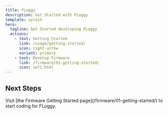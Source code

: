 ```yaml
---
title: FLoggy
description: Get Started with FLoggy
template: splash
hero:
  tagline: Get Started developing FLoggy
  actions:
    - text: Getting Started
      link: /usage/getting-started/
      icon: right-arrow
      variant: primary
    - text: Develop Firmware
      link: /firmware/01-getting-started/ 
      icon: seti:html
---
```



## Next Steps

<CardGrid stagger>
	<Card title="Develop Firmware" icon="seti:html">
        Visit [the Firmware Getting Started page](/firmware/01-getting-started/)
        to start coding for FLoggy.
	</Card>
</CardGrid>

